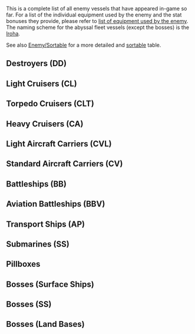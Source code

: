 This is a complete list of all enemy vessels that have appeared in-game so far. For a list of the individual equipment used by the enemy and the stat bonuses they provide, please refer to [[list of equipment used by the enemy]]. The naming scheme for the abyssal fleet vessels (except the bosses) is the [[wikipedia:Iroha|Iroha]].

See also [[Enemy/Sortable]] for a more detailed and [https://meta.wikimedia.org/wiki/Help:Sorting sortable] table.
<!-- currently no ships
{{EnemyShipListKai|iterator=enemiesByType|type=1}}
{{EnemyShipListKai|iterator=enemiesByType|type=12}}
{{EnemyShipListKai|iterator=enemiesByType|type=14}}
{{EnemyShipListKai|iterator=enemiesByType|type=17}}
{{EnemyShipListKai|iterator=enemiesByType|type=18}}
{{EnemyShipListKai|iterator=enemiesByType|type=19}}
{{EnemyShipListKai|iterator=enemiesByType|type=20}}
{{EnemyShipListKai|iterator=enemiesByType|type=21}}
{{EnemyShipListKai|iterator=enemiesByType|type=22}}
-->
==Destroyers (DD)==
{{EnemyShipListKai|iterator=enemiesByTypeAndInstallationAndBoss|type=2|boss=no}}
==Light Cruisers (CL)==
{{EnemyShipListKai|iterator=enemiesByTypeAndInstallationAndBoss|type=3|boss=no}}
==Torpedo Cruisers (CLT)==
{{EnemyShipListKai|iterator=enemiesByTypeAndInstallationAndBoss|type=4|boss=no}}
==Heavy Cruisers (CA)==
{{EnemyShipListKai|iterator=enemiesByTypeAndInstallationAndBoss|type=5|boss=no}}
{{EnemyShipListKai|iterator=enemiesByTypeAndInstallationAndBoss|type=6|boss=no}}
==Light Aircraft Carriers (CVL)==
{{EnemyShipListKai|iterator=enemiesByTypeAndInstallationAndBoss|type=7|boss=no}}
==Standard Aircraft Carriers (CV)==
{{EnemyShipListKai|iterator=enemiesByTypeAndInstallationAndBoss|type=11|boss=no}}
<!-- All abyssal seaplane tenders are bosses currently
==Seaplane Tenders (AV)==
{{EnemyShipListKai|iterator=enemiesByType|type=16}}
-->
==Battleships (BB)==
{{EnemyShipListKai|iterator=enemiesByTypeAndInstallationAndBoss|type=8|boss=no}}
{{EnemyShipListKai|iterator=enemiesByTypeAndInstallationAndBoss|type=9|boss=no|installation=no}}
==Aviation Battleships (BBV)==
{{EnemyShipListKai|iterator=enemiesByTypeAndInstallationAndBoss|type=10|boss=no}}
==Transport Ships (AP)==
{{EnemyShipListKai|iterator=enemiesByTypeAndInstallationAndBoss|type=15|boss=no}}
==Submarines (SS)==
{{EnemyShipListKai|iterator=enemiesByTypeAndInstallationAndBoss|type=13|boss=no}}
==Pillboxes==
{{EnemyShipListKai|iterator=enemiesByTypeAndInstallationAndBoss|type=9|boss=no|installation=yes}}
==Bosses (Surface Ships)==
{{EnemyShipListKai|iterator=enemiesByTypeAndInstallationAndBoss|type=-13|boss=yes|installation=no}}
==Bosses (SS)==
{{EnemyShipListKai|iterator=enemiesByTypeAndInstallationAndBoss|type=13|boss=yes}}
==Bosses (Land Bases)==
{{EnemyShipListKai|iterator=enemiesByTypeAndInstallationAndBoss|boss=yes|installation=yes}}
{{Enemyshiplist}}